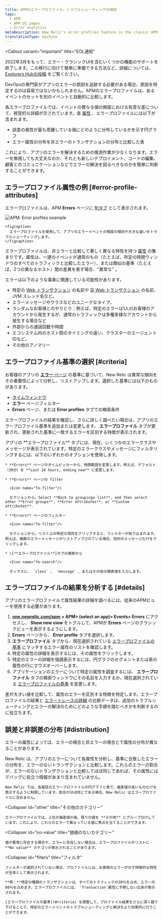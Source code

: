 ```yaml
---
title: APMのエラープロファイル。トラブルシューティングの傾向
tags:
  - APM
  - APM UI pages
  - Error analytics
metaDescription: New Relic's error profiles feature in the classic APM view shows trends and anomalies that help you compare and troubleshoot error events.
translationType: machine
---
```



<Callout
  variant="important"
  title="EOL通知"
>
  2022年3月をもって、エラー・クラシックUIを含むいくつかの機能のサポートを終了します。この移行に向けて簡単に準備できる方法など、詳細については、 [Explorers Hubの投稿](https://discuss.newrelic.com/t/important-upcoming-changes-to-capabilities-and-support-across-errors-classic-labels-service-infrastructure-on-host-snmp-integration-and-inventory-data-in-cloud-integrations/175370) をご覧ください。
</Callout>

DevOpsの専門家がアプリのエラーの原因を追跡する必要がある場合、原因を特定するのは容易ではないかもしれません。APMのエラープロファイルは、あるイベントのセットを別のイベントと自動的に比較します。

各エラープロファイルでは、イベントの異なる値の頻度における有意な差について、視覚的な詳細が示されています。各 [属性](/docs/accounts-partnerships/education/getting-started-new-relic/glossary#attribute) 、エラープロファイルには以下が含まれます。

* 誤差の属性が最も乖離している値にどのように分布しているかを示す円グラフ
* エラー属性の分布を非エラーのトランザクションの分布と比較した表

これにより、アプリのエラーを解決するための推測作業が少なくなります。エラーを無視しても大丈夫なのか、それとも新しいデプロイメント、コードの編集、顧客とのコミュニケーションなどでエラーの解決を図るべきなのかを簡単に判断することができます。

## エラープロファイル属性の例 [#error-profile-attributes]

エラープロファイルは、APM **Errors** ページに [別タブ](#details) として表示されます。

<CollapserGroup>
  <Collapser
    id="criteria-example"
    title="APMのエラープロファイル機能"
  >
    <img
      title="APM: Error profiles example"
      alt="APM: Error profiles example"
      src={apmErrorProfileTabDemo}
    />

    <figcaption>
      エラープロファイルを使用して、アプリのエラーイベントの頻度の傾向や大きな違いをトラブルシューティングします。
    </figcaption>
  </Collapser>
</CollapserGroup>

エラープロファイルは、非エラーと比較して著しく異なる特性を持つ [属性](/docs/accounts-partnerships/education/getting-started-new-relic/glossary#attribute) の集まりです。属性は、一連のイベントが通常のもの（たとえば、所定の時間ウィンドウのすべてのトラフィックと比較したエラー）、または類似の基準（たとえば、2つの異なるホスト）間の差異を表す場合、"異常な" 。

エラーは以下のような事象に関連している可能性があります。

* 特定の [Web トランザクション](/docs/apm/transactions/intro-transactions/transactions-new-relic-apm) の名前や [非 Web トランザクション](/docs/apm/transactions/intro-transactions/monitor-background-processes-other-non-web-transactions) の名前、JVM スレッド名など。
* エラーメッセージやクラスなどのユニークなタイプ。
* ランダムなお客様とのやりとり：例えば、特定のエラーは1人のお客様のアカウントから発生するが、通常のトラフィックは多種多様なアカウントから発生する場合など
* 外部からの通話回数や時間
* エコシステム内のホスト間のタイミングの違い、クラスターのエージェントIDなど。
* その他のアノマリー

## エラープロファイル基準の選択 [#criteria]

お客様のアプリの [**エラー** ページ](/docs/apm/applications-menu/error-analytics/error-analytics-explore-events-behind-errors) の基準に基づいて、New Relic は異常な傾向をその重要性によって分析し、リストアップします。選択した基準には以下のものがあります。

* [タイムウィンドウ](/docs/data-analysis/user-interface-functions/view-your-data/time-picker-setting-time-periods-view-data)
* **エラー** ページフィルター
* **Errors** ページ、または **Error profiles** タブでの検索条件

エラープロファイルの結果を確認し、さらに詳しく調べたい場合は、アプリのエラープロファイル基準を追加または変更します。 **エラープロファイル** タブが更新され、更新された基準に一致するエラーを区別する特徴が表示されます。

<CollapserGroup>
  <Collapser
    id="profile-criteria-example"
    title="エラープロファイル基準の例"
  >
    アプリの **エラープロファイル** タブには、現在、いくつかのエラークラスやメッセージが表示されています。特定のエラークラスやメッセージにフィルタリングするには、以下のいずれかのオプションを使用します。

    * **Errors** ページのタイムピッカーから、時間範囲を変更します。例えば、デフォルト（30分）を **Last 24 hours, ending now** に変更します。

    * **Errors** ページの filter

      <Icon name="fe-filter"/>

      セクションから。Select **Back to groupings list**, and then select other **Error groups**, **Error attributes**, or **Custom attributes**.

    * **Errors** ページのフィルター

      <Icon name="fe-filter"/>

      セクションから。リスト上の特定の項目をクリックすると、フィルターが絞り込まれます。例えば、複数のエラーメッセージがリストアップされている場合、目的のメッセージだけをクリックします。

    * \[**エラープロファイル**]タブの検索から

      <Icon name="fe-search"/>

      ボックスに、 `class` 、 `message` 、またはその他の検索値を入力します。
  </Collapser>
</CollapserGroup>

## エラープロファイルの結果を分析する [#details]

アプリのエラープロファイルで属性結果の詳細を調べるには、従来のAPMビューを使用する必要があります。

1. **[one.newrelic.com/apm](https://one.newrelic.com/apm) > APM> (select an app)> Events> Errors** にアクセスし、 **Show new view** をトグルして、APMが **Errors** ページのクラシックビューを表示するようにします。
2. **Errors** ページから、 **Error profile** タブを選択します。
3. **エラープロファイル** タブから、現在選択されている [エラープロファイルの基準](#criteria) にマッチするエラー属性のリストを確認します。
4. 特定の属性の詳細を表示するには、その属性をクリックします。
5. 特定のエラーの詳細を強調表示するには、円グラフのセグメントまたは表の属性の行にマウスオーバーします。
6. アプリケーションのエラーについて特定の属性を調査するには、 **エラープロファイル** タブの検索ウィンドウにその名前を入力するか、現在選択されている [エラープロファイルの基準](#criteria) を変更します。

差が大きい値を比較して、属性のエラーを区別する特徴を特定します。エラープロファイルの結果と [エラートレースの詳細](/docs/apm/applications-menu/error-analytics/error-analytics-manage-error-traces) の比較データは、追加のトラブルシューティングとエラーの解決のためにどのような手順を踏むべきかを判断するのに役立ちます。

## 誤差と非誤差の分布 [#distribution]

エラーの属性によっては、エラーの場合と非エラーの場合とで属性の分布が異なることがあります。

<CollapserGroup>
  <Collapser
    id="top"
    title="偏差値トップ"
  >
    New Relic は、アプリのエラーについて各属性を分析し、基準に合致したエラーの分布を、エラーのないトランザクションと比較します。これらのエラーの割合が、エラーのないトランザクションと比較してほぼ同じであれば、その属性にはデバッグに役立つ情報があまり含まれていません。

    New Relic では、各属性のエラープロファイルの円グラフと表で、偏差値の高いものだけを表示するように制限しています。割合がほぼ同じである場合、New Relic はエラープロファイルに含めません。
  </Collapser>

  <Collapser
    id="other"
    title="その他のカテゴリー"
  >
    エラープロファイルでは、上位の偏差値の後、残りの値を **その他** にグループ分けしています。これにより、これらのエラーで異なっている値に焦点を当てることができます。
  </Collapser>

  <Collapser
    id="no-value"
    title="価値のないカテゴリー"
  >
    値が異常に存在する場合や、エラーに存在しない場合は、エラープロファイルのリストに **No value** カテゴリが表示されることがあります。
  </Collapser>

  <Collapser
    id="filters"
    title="フィルタ"
  >
    フィルターが選択されていない場合、プロファイルには、お客様のエラーが示す特徴的な特性が全体として表示されます。

    **例：**特定の種類のトランザクションは、すべてのトラフィックの20％を占め、エラーの80％を占めます。エラープロファイルには、 `Transaction`属性に予期しない比率が表示されます。

    [エラープロファイルの基準](#criteria) を調整して、プロファイル結果をさらに深く掘り下げることで、特定のエラーイベントのトラブルシューティングと解決をより効果的に行うことができます。
  </Collapser>
</CollapserGroup>